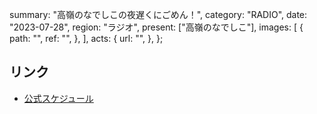   summary: "高嶺のなでしこの夜遅くにごめん！",
  category: "RADIO",
  date: "2023-07-28",
  region: "ラジオ",
  present: ["高嶺のなでしこ"],
  images: [
    {
      path: "",
      ref: "",
    },
  ],
  acts: {
    url: "",
  },
};

## リンク

- [公式スケジュール](https://takanenonadeshiko.jp/?p=1009)
